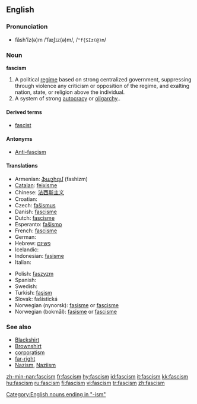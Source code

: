 {{wikipedia}}
==English==

===Pronunciation===
*făsh'ĭz(ə)m /ˈfæʃɪz(ə)m/, /<tt>"f{SIz(@)m</tt>/

===Noun===
'''fascism'''

# A political [[regime]] based on strong centralized government, suppressing through violence any criticism or opposition of the regime, and exalting nation, state, or religion above the individual.
# A system of strong [[autocracy]] or [[oligarchy]]..

====Derived terms====
*[[fascist]]

====Antonyms====
* [[Anti-fascism]]
====Translations====
{{top}}
*Armenian: [[ֆաշիզմ]] (fashizm)
*[[Catalan]]: [[feixisme]] {{m}}
*Chinese: [[法西斯主义]]
*Croatian: {{t-|hr|fašizam|m}}
*Czech: [[fašismus]]
*Danish: [[fascisme]] {{c}}
*Dutch: [[fascisme]] {{n}}
*Esperanto: [[faŝismo]]
*French: [[fascisme]] {{m}}
* German: {{t+|de|Faschismus|m}}
*Hebrew: [[פשיזם]]
* Icelandic: {{t-|is|fasismi|m}}
*Indonesian: [[fasisme]]
* Italian: {{t+|it|fascismo|m}}
{{mid}}
*Polish: [[faszyzm]] {{m}}
* Spanish: {{t-|es|fascismo|m}}
* Swedish: {{t-|sv|fascism|c}}
*Turkish: [[faşism]]
*Slovak: fašistická
*Norwegian (nynorsk): [[fasisme]] or [[fascisme]]
*Norwegian (bokmål): [[fasisme]] or [[fascisme]]
{{bottom}}
[[Category:English nouns ending in "-ism"]]

===See also===
<!-- which of these should really be capitalised? -->
*[[Blackshirt]]
*[[Brownshirt]]
*[[corporatism]]
*[[far-right]]
*[[Nazism]], [[Naziism]]

[[zh-min-nan:fascism]]
[[fr:fascism]]
[[hy:fascism]]
[[id:fascism]]
[[it:fascism]]
[[kk:fascism]]
[[hu:fascism]]
[[ru:fascism]]
[[fi:fascism]]
[[vi:fascism]]
[[tr:fascism]]
[[zh:fascism]]